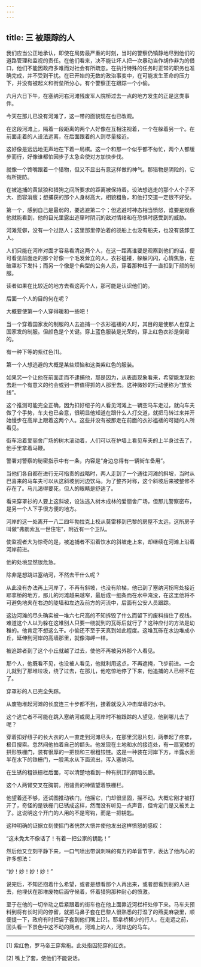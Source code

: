 ```yaml
---
---
---
```

title: 三 被跟踪的人
---




我们应当公正地承认，即使在局势最严重的时刻，当时的警察仍镇静地尽到他们的道路管理和监视的责任。在他们看来，决不能让坏人把一次暴动当作胡作非为的借口，他们不能因政府多难而对社会有所疏忽。在执行特殊的任务时正常的职务也准确完成，并不受到干扰。在已开始的无数的政治事变中，在可能发生革命的压力下，并没有被起义和街垒所分心，有个警察正在跟踪一个小偷。

六月六日下午，在塞纳河右河滩残废军人院桥过去一点的地方发生的正是这类事件。

今天在那儿已没有河滩了，这一带的面貌现在也已改观。

在这段河滩上，隔着一段距离的两个人好像在互相注视着，一个在躲着另一个。在前面走着的人设法远离，在后面跟着的人则尽量接近。

这好像是远远地无声地在下着一局棋。这一个和那一个似乎都不匆忙，两个人都缓步而行，好像谁都怕因步子太急会使对方加快步伐。

就像一个馋嘴跟着一个猎物，但又不显出有意这样做的神气。那猎物是阴险的，它有所提防。

在被追捕的黄鼠狼和猎狗之间所要求的距离被保持着。设法想逃走的那个人个子不大、面容消瘦；想捕获的那个人身材高大，相貌粗鲁，和他打交道一定很不好受。

第一个，感到自己是最弱的，要逃避第二个；但逃避时神态相当愤怒，谁要是观察他就能看到，他的目光里露出逃窜时阴沉的敌对情绪和在恐惧时感受到的威胁。

河滩荒僻，没有一个过路人；这里那里停泊着的驳船上也没有船夫，也没有装卸工人。

人们只能在河岸对面才容易看清这两个人，在这一距离谁要是观察到他们的话，便可看见前面走的那个好像一个毛发耸立的人，衣衫褴褛，躲躲闪闪，心情焦急，在破罩衫下发抖；而另一个像是个典型的公务人员，穿着那种纽子一直扣到下颏的制服。

读者如果在比较近的地方去看这两个人，那可能是认识他们的。

后面一个人的目的何在呢？

大概要使第一个人穿得暖和一些吧！

当一个穿着国家发的制服的人去追捕一个衣衫褴褛的人时，其目的是使那人也穿上国家发的制服。但颜色是个关键。穿上蓝色服装是光荣的，穿上红色衣衫是倒霉的。

有一种下等的紫红色[1]。

第一个人想逃避的大概是某些烦恼和这类紫红色的服装。

如果另一个让他在前面走而不逮捕他，那是因为，从表面现象看来，希望能发现他去赴一个有意义的约会或到一群值得抓的人那里去。这种微妙的行动便称为“放长线”。

这个推测可能完全正确，因为扣好纽子的人看见河滩上一辆空马车走过，就向车夫做了个手势，车夫也已会意，很明显他知道在跟什么人打交道，就把马转过来并开始慢步在高岸上跟着这两个人。这些并没有被那走在前面的衣衫褴褛的可疑的人所看见。

街车沿着爱丽舍广场的树木滚动着，人们可以在护墙上看见车夫的上半身过去了，他手里拿着马鞭。

警署对警察的秘密指示中有一条，内容是“身边总得有一辆街车备用”。

当他们各自都在进行无可指责的战略时，两人走到了一个通往河滩的斜坡，当时从巴喜来的马车夫可以从这斜坡到河边饮马。为了整齐对称，这个斜坡后来被整修不存在了。马儿渴得要死，但人的眼睛是舒适了。

看来穿罩衫的人要上这斜坡，设法逃入树木成林的爱丽舍广场，但那儿警察密布，是另一个人下手很方便的地方。

河岸的这一处离开一八二四年勃拉克上校从莫雷移到巴黎的房屋不太远，这所房子叫做“弗朗索瓦一世住宅”，附近有一个卫队。

使监视者大为惊奇的是，被追捕者不沿着饮水的斜坡走上来，却继续在河滩上沿着河岸前进。

他的处境显然很危急。

除非是想跳进塞纳河，不然去干什么呢？

从此没有办法再上河岸了，不再有斜坡，也没有阶梯，他已到了塞纳河拐弯处接近耶拿桥的地方，那儿的河滩越来越窄，最后成一细条而在水中淹没，在这里他将不可避免地夹在右边的陡墙和左边及前方的河流中，后面有公安人员跟踪。

这边河滩的尽头确实被一堆六七尺高的不知拆毁了什么而留下的废料挡住了视线。难道这个人以为躲在这堆别人只要一绕就到的瓦砾后就行了？这种应付的方法是幼稚的。他肯定不想这么干。小偷还不至于天真到如此程度。这堆瓦砾在水边堆成小丘，延伸到河岸的高墙那里，就像海岬一样。

被追踪者到了这个小丘就越了过去，使他不再被另外那个人看见。

那个人，他既看不见，也没被人看见，他就利用这点，不再遮掩，飞步前进。一会儿就到了那堆垃圾，绕了过去，在那儿，他吃惊地停了下来，他追捕的人已经不在了。

穿罩衫的人已完全失踪。

从废物堆起河滩的长度连三十步都不到，接着就没入冲击岸墙的水中。

这个逃亡者不可能在跳入塞纳河或爬上河岸时不被跟踪的人望见，他到哪儿去了呢？

穿着扣好纽子的长大衣的人一直走到河滩尽头，在那里沉思片刻，两拳起了痉挛，极目搜索。忽然间他拍着自己的额头。他发现在土地和水的接连处，有一扇宽矮的拱形铁栅门，装有很厚的一把锁和三根粗铰链。这是一种装在河岸下方，半露水面半在水下的铁栅门，一股黑水从下面流出，泻入塞纳河。

在生锈的粗铁栅栏后面，可以清楚地看到一种有拱顶的阴暗长廊。

这个人两臂交叉在胸前，用谴责的神情望着铁栅栏。

他望着还不够，还试图推动铁门，他摇它，门却很坚固，摇不动。大概它刚才被打开了，奇怪的是铁栅门已锈成这样，然而没有听见一点声音，但肯定门是又被关上了。这说明这个开门的人用的不是弯钩，而是一把钥匙。

这种明确的证据立刻使摇门者恍然大悟并使他发出这样愤怒的感叹：

“这未免太不像话了！有着一把公家的钥匙！”

然后他又立刻平静下来，一口气喷出带讽刺味的有力的单音节字，表达了他内心的许多想法：

“妙！妙！妙！妙！”

说完后，不知还抱着什么希望，或者是想看那个人再出来，或者想看到别的人进去，他埋伏在那堆废物后面守候着，怀着猎狗那种耐心的愤激。

至于在他的一切举动之后紧跟着的街车也在他上面靠近河栏杆处停下来。马车夫预料到将有长时间的停留，就把马鼻子套在巴黎人很熟悉的打湿了的燕麦麻袋里，顺便提一下，政府有时把袋子套到他们嘴上[2]。耶拿桥稀少的行人，在走远之前，回头看一下景色中这不动的两点，河滩上的人，河岸边的马车。



* * *



[1] 紫红色，罗马帝王穿紫袍。此处指囚犯穿的红衣。

[2] 嘴上了套，使他们不能说话。